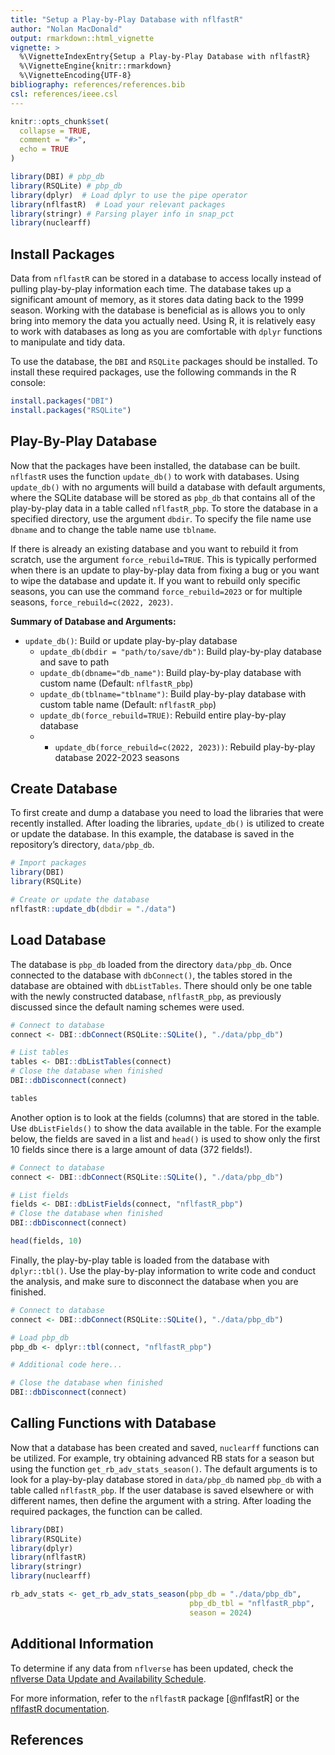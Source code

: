 ```yaml
---
title: "Setup a Play-by-Play Database with nflfastR"
author: "Nolan MacDonald"
output: rmarkdown::html_vignette
vignette: >
  %\VignetteIndexEntry{Setup a Play-by-Play Database with nflfastR}
  %\VignetteEngine{knitr::rmarkdown}
  %\VignetteEncoding{UTF-8}
bibliography: references/references.bib
csl: references/ieee.csl
---
```


```r
knitr::opts_chunk$set(
  collapse = TRUE,
  comment = "#>",
  echo = TRUE
)
```

```r
library(DBI) # pbp_db
library(RSQLite) # pbp_db
library(dplyr)  # Load dplyr to use the pipe operator
library(nflfastR)  # Load your relevant packages
library(stringr) # Parsing player info in snap_pct
library(nuclearff)
```

## Install Packages

Data from `nflfastR` can be stored in a database to access locally instead of pulling play-by-play information each time.
The database takes up a significant amount of memory, as it stores data dating back to the 1999 season.
Working with the database is beneficial as is allows you to only bring into memory the data you actually need.
Using R, it is relatively easy to work with databases as long as you are comfortable with `dplyr` functions to manipulate and tidy data.

To use the database, the `DBI` and `RSQLite` packages should be installed.
To install these required packages, use the following commands in the R console:
```r
install.packages("DBI")
install.packages("RSQLite")
```

## Play-By-Play Database

Now that the packages have been installed, the database can be built.
`nflfastR` uses the function `update_db()` to work with databases.
Using `update_db()` with no arguments will build a database with default arguments, where the SQLite database will be stored as `pbp_db` that contains all of the play-by-play data in a table called `nflfastR_pbp`.
To store the database in a specified directory, use the argument `dbdir`.
To specify the file name use `dbname` and to change the table name use `tblname`.

If there is already an existing database and you want to rebuild it from scratch, use the argument `force_rebuild=TRUE`. 
This is typically performed when there is an update to play-by-play data from fixing a bug or you want to wipe the database and update it. 
If you want to rebuild only specific seasons, you can use the command `force_rebuild=2023` or for multiple seasons, `force_rebuild=c(2022, 2023)`.

**Summary of Database and Arguments:**

- `update_db()`: Build or update play-by-play database
  - `update_db(dbdir = "path/to/save/db")`: Build play-by-play database and save to path
  - `update_db(dbname="db_name")`: Build play-by-play database with custom name (Default: `nflfastR_pbp`)
  - `update_db(tblname="tblname")`: Build play-by-play database with custom table name (Default: `nflfastR_pbp`)
  - `update_db(force_rebuild=TRUE)`: Rebuild entire play-by-play database
  - - `update_db(force_rebuild=c(2022, 2023))`: Rebuild play-by-play database 2022-2023 seasons

## Create Database

To first create and dump a database you need to load the libraries that were recently installed.
After loading the libraries, `update_db()` is utilized to create or update the database.
In this example, the database is saved in the repository's directory, `data/pbp_db`.

```r
# Import packages
library(DBI)
library(RSQLite)

# Create or update the database
nflfastR::update_db(dbdir = "./data")
```

## Load Database

The database is `pbp_db` loaded from the directory `data/pbp_db`.
Once connected to the database with `dbConnect()`, the tables stored in the
database are obtained with `dbListTables`.
There should only be one table with the newly constructed database, `nflfastR_pbp`,
as previously discussed since the default naming schemes were used.

```r
# Connect to database
connect <- DBI::dbConnect(RSQLite::SQLite(), "./data/pbp_db")

# List tables
tables <- DBI::dbListTables(connect)
# Close the database when finished
DBI::dbDisconnect(connect)

tables
```

Another option is to look at the fields (columns) that are stored in the table.
Use `dbListFields()` to show the data available in the table.
For the example below, the fields are saved in a list and `head()` is used to
show only the first 10 fields since there is a large amount of data (372 fields!).

```r
# Connect to database
connect <- DBI::dbConnect(RSQLite::SQLite(), "./data/pbp_db")

# List fields
fields <- DBI::dbListFields(connect, "nflfastR_pbp")
# Close the database when finished
DBI::dbDisconnect(connect)

head(fields, 10)
```

Finally, the play-by-play table is loaded from the database with `dplyr::tbl()`.
Use the play-by-play information to write code and conduct the analysis,
and make sure to disconnect the database when you are finished.

```r
# Connect to database
connect <- DBI::dbConnect(RSQLite::SQLite(), "./data/pbp_db")

# Load pbp_db
pbp_db <- dplyr::tbl(connect, "nflfastR_pbp")

# Additional code here...

# Close the database when finished
DBI::dbDisconnect(connect)
```

## Calling Functions with Database

Now that a database has been created and saved, `nuclearff` functions can be
utilized.
For example, try obtaining advanced RB stats for a season but using the function
`get_rb_adv_stats_season()`.
The default arguments is to look for a play-by-play database stored in
`data/pbp_db` named `pbp_db` with a table called `nflfastR_pbp`.
If the user database is saved elsewhere or with different names, then define
the argument with a string.
After loading the required packages, the function can be called.
```r
library(DBI)
library(RSQLite)
library(dplyr)
library(nflfastR)
library(stringr)
library(nuclearff)

rb_adv_stats <- get_rb_adv_stats_season(pbp_db = "./data/pbp_db",
                                        pbp_db_tbl = "nflfastR_pbp",
                                        season = 2024)
```

## Additional Information

To determine if any data from `nflverse` has been updated, check the
[nflverse Data Update and Availability Schedule](https://nflreadr.nflverse.com/articles/nflverse_data_schedule.html).

For more information, refer to the `nflfastR` package [@nflfastR] or the
[nflfastR documentation](https://www.nflfastr.com).

## References

